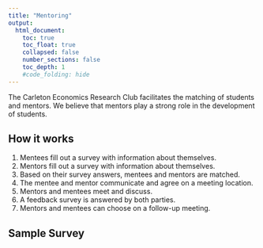 ```yaml
---
title: "Mentoring"
output:
  html_document:
    toc: true
    toc_float: true
    collapsed: false
    number_sections: false
    toc_depth: 1
    #code_folding: hide
---
```


The Carleton Economics Research Club facilitates the matching of students and mentors. We believe that mentors play a strong role in the development of students. 

## How it works

1. Mentees fill out a survey with information about themselves. 
2. Mentors fill out a survey with information about themselves.
3. Based on their survey answers, mentees and mentors are matched.
4. The mentee and mentor communicate and agree on a meeting location. 
5. Mentors and mentees meet and discuss. 
6. A feedback survey is answered by both parties. 
7. Mentors and mentees can choose on a follow-up meeting. 

## Sample Survey
